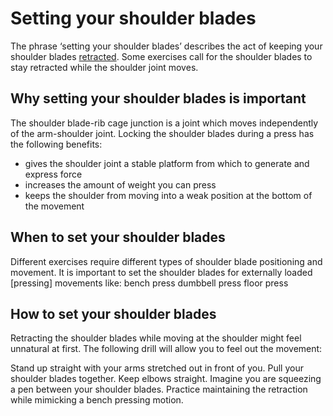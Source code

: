 # Setting your shoulder blades

The phrase 'setting your shoulder blades' describes the act of keeping your shoulder blades [retracted](scapretraction.qmd). Some exercises call for the shoulder blades to stay retracted while the shoulder joint moves. 


## Why setting your shoulder blades is important 

The shoulder blade-rib cage junction is a joint which moves independently of the arm-shoulder joint. Locking the shoulder blades during a press has the following benefits:

* gives the shoulder joint a stable platform from which to generate and express force
* increases the amount of weight you can press
* keeps the shoulder from moving into a weak position at the bottom of the movement 


## When to set your shoulder blades

Different exercises require different types of shoulder blade positioning and movement. It is important to set the shoulder blades for externally loaded [pressing] movements like:
 bench press
dumbbell press
floor press


## How to set your shoulder blades

Retracting the shoulder blades while moving at the shoulder might feel unnatural at first. The following drill will allow you to feel out the movement:

Stand up straight with your arms stretched out in front of you. 
Pull your shoulder blades together. 
Keep elbows straight. 
Imagine you are squeezing a pen between your shoulder blades. 
Practice maintaining the retraction while mimicking a bench pressing motion. 

